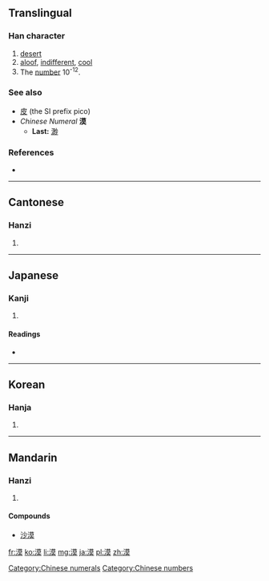 ==Translingual==

===Han character===
{{Han char|rn=85|rad=水|as=11|sn=14|four=3413<sub>4</sub>|canj=水廿日大 (ETAK)|ids=⿰[[氵]][[艹]][[日]][[大]]}}

# [[desert]]
# [[aloof]], [[indifferent]], [[cool]]
# The [[number]] 10<sup>-12</sup>.

===See also===
* [[皮]] (the SI prefix pico)
* ''Chinese Numeral'' ''' 漠 '''
** '''Last:''' [[渺]]

===References===
* {{Han ref|kx=0646.130|dkj=18149|dj=1055.120|hdz=31694.050|uh=6F20|ud=28448|bh=BA7A|bd=47738}}

[[Category:Chinese numerals]]
[[Category:Chinese numbers]]

----

==Cantonese==

===Hanzi===
{{yue-hanzi|jyut=|y=mok6}}

# {{defn|lang=yue|sort=水11}}

----

==Japanese==

===Kanji===
{{ja-kanji|grade=c|rs=水10}}

# {{defn|lang=ja|sort=水10}}

====Readings====
* {{ja-readings|on=[[ばく]] (baku)|kun=[[すなはら]] (sunahara), [[ひろい]] (hiroi)}}

----

==Korean==

===Hanja===
{{ko-hanja|hangeul=막|eumhun=|rv=mak|mr=mak|y=mak}}

# {{defn|lang=ko|sort=水11}}

----

==Mandarin==

===Hanzi===
{{cmn-hanzi|pin=[[mò]] ([[mo4]])|wg=mo<sup>4</sup>}}

# {{defn|lang=cmn|sort=水11}}

====Compounds====
* [[沙漠]]

[[fr:漠]]
[[ko:漠]]
[[li:漠]]
[[mg:漠]]
[[ja:漠]]
[[pl:漠]]
[[zh:漠]]